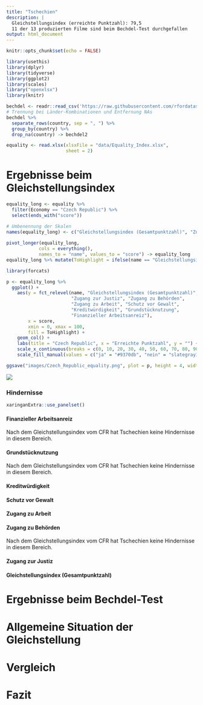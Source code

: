 ```yaml
---
title: "Tschechien"
description: |
  Gleichstellungsindex (erreichte Punktzahl): 79,5   
  11 der 13 produzierten Filme sind beim Bechdel-Test durchgefallen
output: html_document
---
```


```r
knitr::opts_chunk$set(echo = FALSE)

library(usethis)
library(dplyr)
library(tidyverse)
library(ggplot2)
library(scales)
library("openxlsx")
library(knitr)

bechdel <- readr::read_csv('https://raw.githubusercontent.com/rfordatascience/tidytuesday/master/data/2021/2021-03-09/movies.csv')
# Trennung bei Länder-Kombinationen und Entfernung NAs
bechdel %>%
  separate_rows(country, sep = ", ") %>%
  group_by(country) %>%
  drop_na(country) -> bechdel2

equality <- read.xlsx(xlsxFile = "data/Equality_Index.xlsx", 
                      sheet = 2)
```

# Ergebnisse beim Gleichstellungsindex
```r
equality_long <- equality %>%
  filter(Economy == "Czech Republic") %>%
  select(ends_with("score"))

# Umbenennung der Skalen
names(equality_long) <- c("Gleichstellungsindex (Gesamtpunktzahl)", "Zugang zu Behörden", "Grundstücknutzung", "Zugang zur Justiz", "Finanzieller Arbeitsanreiz", "Kreditwürdigkeit", "Zugang zu Arbeit", "Schutz vor Gewalt")
  
pivot_longer(equality_long,
            cols = everything(),
            names_to = "name", values_to = "score") -> equality_long
equality_long %>% mutate(ToHighlight = ifelse(name == "Gleichstellungsindex (Gesamtpunktzahl)", "ja", "nein")) -> equality_long

library(forcats)

p <- equality_long %>%
  ggplot() +
    aes(y = fct_relevel(name, "Gleichstellungsindex (Gesamtpunktzahl)", 
                        "Zugang zur Justiz", "Zugang zu Behörden", 
                        "Zugang zu Arbeit", "Schutz vor Gewalt", 
                        "Kreditwürdigkeit", "Grundstücknutzung", 
                        "Finanzieller Arbeitsanreiz"), 
        x = score, 
        xmin = 0, xmax = 100,
        fill = ToHighlight) +
    geom_col() +
    labs(title = "Czech Republic", x = "Erreichte Punktzahl", y = "") +
    scale_x_continuous(breaks = c(0, 10, 20, 30, 40, 50, 60, 70, 80, 90, 100)) +
    scale_fill_manual(values = c("ja" = "#9370db", "nein" = "slategray1"), guide = "none")

ggsave("images/Czech_Republic_equality.png", plot = p, height = 4, width = 9)
```

![](images/Czech_Republic_equality.png)



### Hindernisse 


```r
xaringanExtra::use_panelset()
```

:::l-body-outset

::::: {.panelset}

::: {.panel}

#### Finanzieller Arbeitsanreiz {.panel-name}

Nach dem Gleichstellungsindex vom CFR hat Tschechien keine Hindernisse in diesem Bereich.
:::

::: {.panel}

#### Grundstücknutzung {.panel-name}

Nach dem Gleichstellungsindex vom CFR hat Tschechien keine Hindernisse in diesem Bereich.
:::

::: {.panel}

#### Kreditwürdigkeit {.panel-name}


:::

::: {.panel}

#### Schutz vor Gewalt {.panel-name}

:::

::: {.panel}

#### Zugang zu Arbeit {.panel-name}

:::

::: {.panel}

#### Zugang zu Behörden {.panel-name}

Nach dem Gleichstellungsindex vom CFR hat Tschechien keine Hindernisse in diesem Bereich.
:::

::: {.panel}

#### Zugang zur Justiz {.panel-name}


:::

::: {.panel}

#### Gleichstellungsindex (Gesamtpunktzahl) {.panel-name}

:::

:::::

:::


# Ergebnisse beim Bechdel-Test
# Allgemeine Situation der Gleichstellung
# Vergleich
# Fazit

